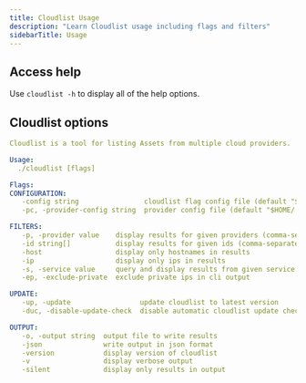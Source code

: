 ```yaml
---
title: Cloudlist Usage
description: "Learn Cloudlist usage including flags and filters"
sidebarTitle: Usage
---
```


## Access help

Use `cloudlist -h` to display all of the help options.

## Cloudlist options

```yaml
Cloudlist is a tool for listing Assets from multiple cloud providers.

Usage:
  ./cloudlist [flags]

Flags:
CONFIGURATION:
   -config string                cloudlist flag config file (default "$HOME/.config/cloudlist/config.yaml")
   -pc, -provider-config string  provider config file (default "$HOME/.config/cloudlist/provider-config.yaml")

FILTERS:
   -p, -provider value    display results for given providers (comma-separated) (default linode,fastly,heroku,terraform,digitalocean,consul,cloudflare,hetzner,nomad,do,scw,openstack,alibaba,aws,gcp,namecheap,kubernetes,azure)
   -id string[]           display results for given ids (comma-separated)
   -host                  display only hostnames in results
   -ip                    display only ips in results
   -s, -service value     query and display results from given service (comma-separated)) (default cloudfront,gke,domain,compute,ec2,instance,cloud-function,app,eks,consul,droplet,vm,ecs,fastly,alb,s3,lambda,elb,cloud-run,route53,publicip,dns,service,nomad,lightsail,ingress,apigateway)
   -ep, -exclude-private  exclude private ips in cli output

UPDATE:
   -up, -update                 update cloudlist to latest version
   -duc, -disable-update-check  disable automatic cloudlist update check

OUTPUT:
   -o, -output string  output file to write results
   -json               write output in json format
   -version            display version of cloudlist
   -v                  display verbose output
   -silent             display only results in output
```
